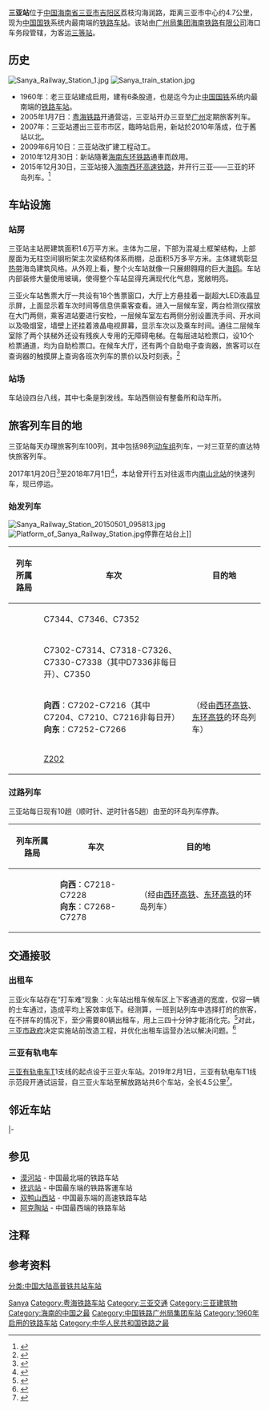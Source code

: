 {{Infobox China railway station 
|车站名称 = 三亚站
|图片 = Sanya Railway Station 2012-12-10.jpg
|图片介绍 = 重建后的三亚站
|车站拼音 = Sanya
|英文名称 = Sanya Railway Station
|车站代码 = 51481<ref>{{cite book|title=中华人民共和国铁路车站代码（GB/T 10302-2010）|publisher=中国标准出版社|year=2010|isbn=155066140495|ignore-isbn-error=true|pages=30}}</ref>
|归属 = [[广州局集团|广州局集团]][[海南铁路有限公司|海南铁路有限公司]]海口车务段
|电报码 = SEQ
|拼音码 = SYA
|车站位置 = [[海南省|海南省]][[三亚市|三亚市]][[吉阳区|吉阳区]]
|坐标= {{coord|18|17|55.00|N|109|29|19.00|E|region:CN-46_type:railwaystation|display=inline,title}}<!-- As seen and labeled on Google maps； same location shown here: [http://www.0898hnly.com/news_read.asp?id=2318 三亚新火车站地址; 交通图] -->
|线路 = [[海南西环铁路|海南西环铁路]]<br/>[[海南东环铁路|海南东环铁路]]<br/>[[海南西环高速铁路|海南西环高速铁路]]
|车站等级 = [[三等站_(中国大陆)|三等站]]
|月台数目 = 7
|站线配置图={{三亚站RDT}}
|站线配置图宽度=600px
}}
'''三亚站'''位于[[中华人民共和国|中国]][[海南省|海南省]][[三亚市|三亚市]][[吉阳区|吉阳区]]荔枝沟海润路，距离三亚市中心约4.7公里，现为[[中国国铁|中国国铁]]系统内最南端的[[铁路车站|铁路车站]]{{notetag|name="最南"|三亚站曾为中国所有铁路车站中最南端的车站。但若包含[[城市轨道交通|城市轨道交通]]，那么自2020年10月10日[[三亚有轨电车|三亚有轨电车]]正式通车起，三亚站就已不再是中国最南端的铁路车站。目前三亚有轨电车最南端车站为建港路站。}}。该站由[[广州局集团|广州局集团]][[海南铁路有限公司|海南铁路有限公司]]海口车务段管辖，为客运[[三等站_(中国大陆)|三等站]]。

== 历史 ==
[[File:Sanya_Railway_Station_1.jpg|thumb]]
[[File:Sanya_train_station.jpg|thumb]]
*1960年：老三亚站建成启用，建有6条股道，也是迄今为止[[中国国铁|中国国铁]]系统内最南端的[[铁路车站|铁路车站]]{{notetag|name="最南"}}。
*2005年1月7日：[[粤海铁路|粤海铁路]]开通营运，三亚站开办三亚至[[广州站|广州]]定期旅客列车。
*2007年：三亚站遷出三亚市市区，臨時站启用，新站於2010年落成，位于舊站以北。
*2009年6月10日：三亚站改扩建工程动工。
*2010年12月30日：新站隨著[[海南东环铁路|海南东环铁路]]通車而啟用。
*2015年12月30日，三亚站接入[[海南西环高速铁路|海南西环高速铁路]]，并开行三亚——三亚的环岛列车。<ref>{{cite news|url=http://news.cri.cn/20151230/bb9ede15-5ea3-7923-b913-d97dd4a05895.html|title=全球首条环岛高铁贯通 车票显示三亚到三亚(图)|publisher=CRJ|date=2015-12-30|accessdate=2016-03-23|archive-date=2016-04-08|archive-url=https://web.archive.org/web/20160408232910/http://news.cri.cn/20151230/bb9ede15-5ea3-7923-b913-d97dd4a05895.html|dead-url=no}}</ref>

== 车站设施 ==
===站房===
三亚站主站房建筑面积1.6万平方米。主体为二层，下部为混凝土框架结构，上部屋面为无柱空间钢桁架主次梁结构体系雨棚，总面积5万多平方米。主体建筑彰显[[热带|热带]]海岛建筑风格。从外观上看，整个火车站就像一只展翅翱翔的巨大[[海鸥|海鸥]]。车站内部装修大量使用玻璃，使得整个车站显得充满现代化气息，宽敞明亮。

三亚火车站售票大厅一共设有18个售票窗口，大厅上方悬挂着一副超大LED液晶显示屏，上面显示着车次时间等信息供乘客查看。进入一层候车室，两台检测仪摆放在大门两侧，乘客进站要进行安检，一层候车室左右两侧分别设置洗手间、开水间以及吸烟室，墙壁上还挂着液晶电视屏幕，显示车次以及乘车时间。通往二层候车室除了两个扶梯外还设有残疾人专用的无障碍电梯。在每层进站检票口，设10个检票通道，均为自助检票口。在候车大厅，还有两个自助电子查询器，旅客可以在查询器的触摸屏上查询各班次列车的票价以及时刻表。<ref>{{cite news|title=东环铁路三亚火车站候车大厅堪与机场候机楼媲美|url=http://news.huoche.com.cn/76894|publisher=海南特区报|date=2010-12-14|deadurl=yes|archiveurl=https://web.archive.org/web/20130410103646/http://news.huoche.com.cn/76894|archivedate=2013-04-10|df=|accessdate=2016-03-23}}</ref>
{{gallery
|File:Sanya Railway Station 4.JPG|三亚站进站口
|File:Waiting Room of Sanya Railway Station.jpg|候车室
|File:Sanya Railway Station Platform.jpg|站台
|File:Sanya Railway Station 8.JPG|出站口
}}

===站场===
车站设四台八线，其中七条是到发线。车站西侧设有整备所和动车所。

==旅客列车目的地==
三亚站每天办理旅客列车100列，其中包括98列[[动车组|动车组]]列车，一对三亚至{{站|北京西}}的直达特快旅客列车。

2017年1月20日<ref>{{cite news|title=海南西环货线南山北站于1月20日起开通运营|website=[[人民网|人民网]]|url=http://hi.people.com.cn/n2/2017/0119/c231190-29620492.html|accessdate=2019-02-11|archive-date=2019-02-12|archive-url=https://web.archive.org/web/20190212011511/http://hi.people.com.cn/n2/2017/0119/c231190-29620492.html|dead-url=no}}</ref>至2018年7月1日<ref>{{cite web|title=中国铁路广州局集团有限公司关于K9162次、Z122/3次等旅客列车临时停运的公告|website=[[12306|12306]]|url=http://www.12306.cn/mormhweb/zxdt_news/201806/t20180621_12762.html|accessdate=2019-02-11|archive-date=2018-08-03|archive-url=https://web.archive.org/web/20180803171200/http://www.12306.cn/mormhweb/zxdt_news/201806/t20180621_12762.html|dead-url=no}}</ref>，本站曾开行五对往返市内[[南山北站|南山北站]]的快速列车，现已停运。

===始发列车===
[[File:Sanya_Railway_Station_20150501_095813.jpg|thumb]]
[[File:Platform_of_Sanya_Railway_Station.jpg|thumb]]停靠在站台上]]
{| class="wikitable sortable" style="font-size: 90%"
!列车所属路局
!车次
!目的地
|-
|rowspan=4|<center>{{sort|Guangzhou|[[广州局集团|广州局集团]]}}
|C7344、C7346、C7352
|{{站|海口}}
|-
|C7302-C7314、C7318-C7326、C7330-C7338（其中D7336非每日开）、C7350
|{{站|海口东}}
|-
|'''向西'''：C7202-C7216（其中C7204、C7210、C7216非每日开）<br/>'''向东'''：C7252-C7266
|{{站|三亚}}（经由[[海南西环高速铁路|西环高铁]]、[[海南东环高速铁路|东环高铁]]的环岛列车）
|-
|[[Z201/202次列车|Z202]]
|{{站|北京西}}
|}

===过路列车===
三亚站每日现有10趟（顺时针、逆时针各5趟）由{{站|海口东}}至{{站|海口东}}的环岛列车停靠。
{| class="wikitable sortable" style="font-size: 90%"
!列车所属路局
!车次
!目的地
|-
|<center>{{sort|Guangzhou|[[广州局集团|广州局集团]]}}
|'''向西'''：C7218-C7228<br/>'''向东'''：C7268-C7278
|{{站|海口东}}（经由[[海南西环高速铁路|西环高铁]]、[[海南东环高速铁路|东环高铁]]的环岛列车）
|}

==交通接驳==
===出租车===
三亚火车站存在“打车难”现象：火车站出租车候车区上下客通道的宽度，仅容一辆的士车通过，造成平均上客效率低下。经测算，一班到站列车中选择打的的旅客，在不拼车的情况下，至少需要80辆出租车，用上三四十分钟才能消化完。<ref>{{cite news|title=三亚火车站改造计划提上日程 将拓宽出租车通道|url=http://www.hi.chinanews.com/hnnew/2015-11-05/399581.html|publisher=中新网海南|date=2015-11-05|accessdate=2016-03-23|archive-date=2016-04-05|archive-url=https://web.archive.org/web/20160405071217/http://www.hi.chinanews.com/hnnew/2015-11-05/399581.html|dead-url=no}}</ref>对此，[[三亚市政府|三亚市政府]]决定实施站前改造工程，并优化出租车运营办法以解决问题。<ref>{{cite news|url=http://www.visithainan.gov.cn/government/jiaodianxinwen/shixiankuaixun/sanya/201511/t20151105_65721.htm|title=三亚：为解决“打车难”将启动站前广场改造|publisher=海南省旅游发展委员会|date=2015-11-05|access-date=2016-03-23|archive-url=https://web.archive.org/web/20160404003145/http://www.visithainan.gov.cn/government/jiaodianxinwen/shixiankuaixun/sanya/201511/t20151105_65721.htm|archive-date=2016-04-04|dead-url=yes}}</ref>

===三亚有轨电车===
[[三亚有轨电车|三亚有轨电车]]T1支线的起点设于三亚火车站。2019年2月1日，三亚有轨电车T1线示范段开通试运营，自三亚火车站至解放路站共6个车站，全长4.5公里<ref>{{Cite web|title=三亚有轨电车试乘体验来了！下了高铁就可刷卡或刷二维码乘车_手机网易网|url=https://3g.163.com/dy/article/E4FJQMM90514AG26.html|work=3g.163.com|date=2019-01-01|accessdate=2019-02-15|last=海南在线|archive-date=2019-02-15|archive-url=https://web.archive.org/web/20190215155906/https://3g.163.com/dy/article/E4FJQMM90514AG26.html|dead-url=no}}</ref>。

==邻近车站==
{{start rail box|[[中国铁路|中国铁路]]}}
{{s-inop|[[凤凰机场站|凤凰机场]]|外环方向}}
{{s-line|[[海南环岛高速铁路|海南环岛高速铁路]]}}
{{s-inop|[[亚龙湾站|亚龙湾]]|内环方向}}
|-
{{s-inop|[[南山北站|南山北站]]|广东方向}}
{{s-line|[[粤海铁路|粤海铁路]]}}
{{s-inop|起迄站}}
{{s-end}}

== 参见 ==
*[[漠河站|漠河站]] - 中国最北端的铁路车站
*[[抚远站|抚远站]] - 中国最东端的铁路客運车站
*[[双鸭山西站|双鸭山西站]] - 中国最东端的高速铁路车站
*[[阿克陶站|阿克陶站]] - 中国最西端的铁路车站

== 注释 ==
<div>
{{notefoot}}
</div>

== 参考资料 ==
{{Commons category|Sanya Railway Station|三亚站}}
{{reflist}}

{{海南西环铁路}}
{{海南环岛高速铁路}}

[[Category:三亚市铁路车站|Sanya]]
[[Category:粤海铁路车站|Category:粤海铁路车站]]
[[Category:三亚交通|Category:三亚交通]]
[[Category:三亚建筑物|Category:三亚建筑物]]
[[Category:海南的中国之最|Category:海南的中国之最]]
[[分类:中国大陆高普铁共站车站|分类:中国大陆高普铁共站车站]]
[[Category:中国铁路广州局集团车站|Category:中国铁路广州局集团车站]]
[[Category:1960年启用的铁路车站|Category:1960年启用的铁路车站]]
[[Category:中华人民共和国铁路之最|Category:中华人民共和国铁路之最]]